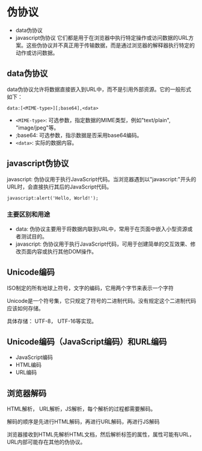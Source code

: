 
# 伪协议
- data伪协议
- javascript伪协议
它们都是用于在浏览器中执行特定操作或访问数据的URL方案。这些伪协议并不真正用于传输数据，而是通过浏览器的解释器执行特定的动作或访问数据。

## data伪协议

data伪协议允许将数据直接嵌入到URL中，而不是引用外部资源。它的一般形式如下：

``` wasm
data:[<MIME-type>][;base64],<data>
```

- `<MIME-type>`: 可选参数，指定数据的MIME类型，例如"text/plain", "image/jpeg"等。
- ;base64: 可选参数，指示数据是否采用base64编码。
- `<data>`: 实际的数据内容。


## javascript伪协议

javascript: 伪协议用于执行JavaScript代码。当浏览器遇到以"javascript:"开头的URL时，会直接执行其后的JavaScript代码。

``` html
javascript:alert('Hello, World!');
```

### 主要区别和用途
- data: 伪协议主要用于将数据内联到URL中，常用于在页面中嵌入小型资源或者测试目的。
- javascript: 伪协议用于执行JavaScript代码，可用于创建简单的交互效果、修改页面内容或执行其他DOM操作。

## Unicode编码

ISO制定的所有地球上符号，文字的编码，它用两个字节来表示一个字符

Unicode是一个符号集，它只规定了符号的二进制代码。没有规定这个二进制代码应该如何存储。

具体存储： UTF-8， UTF-16等实现。

## Unicode编码（JavaScript编码）和URL编码

- JavaScript编码
- HTML编码
- URL编码

## 浏览器解码

HTML解析， URL解析，JS解析，每个解析的过程都需要解码。

解码的顺序是先进行HTML解码，再进行URL解码，再进行JS解码

浏览器接收到HTML先解析HTML文档，然后解析标签的属性，属性可能有URL，URL内部可能存在其他的伪协议。